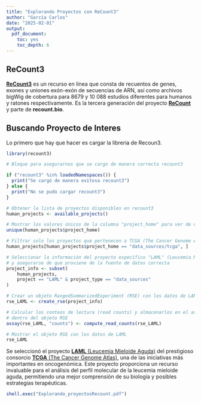 ```yaml
---
title: "Explorando Proyectos con ReCount3"
author: "García Carlos"
date: "2025-02-01"
output:
  pdf_document:
    toc: yes
    toc_depth: 6
---
```


## ReCount3

[**ReCount3**](https://rna.recount.bio/) es un recurso en línea que consta de recuentos de genes, exones y uniones exón-exón de secuencias de ARN, así como archivos bigWig de cobertura para 8679 y 10 088 estudios diferentes para humanos y ratones respectivamente. Es la tercera generación del proyecto [**ReCount**](https://bowtie-bio.sourceforge.net/recount/) y parte de **recount.bio**.

## Buscando Proyecto de Interes

Lo primero que hay que hacer es cargar la libreria de Recoun3.

```r
library(recount3)

# Bloque para asegurarnos que se cargo de manera correcta recount3

if ("recount3" %in% loadedNamespaces()) {
  print("Se cargó de manera exitosa recount3")
} else {
  print("No se pudo cargar recount3")
}
```

```r
# Obtener la lista de proyectos disponibles en recount3
human_projects <- available_projects()

# Mostrar los valores únicos de la columna "project_home" para ver de dónde provienen los datos
unique(human_projects$project_home)

# Filtrar solo los proyectos que pertenecen a TCGA (The Cancer Genome Atlas)
human_projects[human_projects$project_home == "data_sources/tcga", ]

# Seleccionar la información del proyecto específico "LAML" (Leucemia Mieloide Aguda)
# y asegurarse de que proviene de la fuente de datos correcta
project_info <- subset(
    human_projects,
    project == "LAML" & project_type == "data_sources"
)

# Crear un objeto RangedSummarizedExperiment (RSE) con los datos de LAML
rse_LAML <- create_rse(project_info)

# Calcular los conteos de lectura (read counts) y almacenarlos en el assay "counts" 
# dentro del objeto RSE
assay(rse_LAML, "counts") <- compute_read_counts(rse_LAML)

# Mostrar el objeto RSE con los datos de LAML
rse_LAML

```

Se seleccionó el proyecto [**LAML** (Leucemia Mieloide Aguda)](https://portal.gdc.cancer.gov/projects/TCGA-LAML) del prestigioso consorcio [**TCGA** (The Cancer Genome Atlas)](https://www.cancer.gov/ccg/research/genome-sequencing/tcga), una de las iniciativas más importantes en oncogenómica. Este proyecto proporciona un recurso invaluable para el análisis del perfil molecular de la leucemia mieloide aguda, permitiendo una mejor comprensión de su biología y posibles estrategias terapéuticas.

```r
shell.exec("Explorando_proyectosRecount.pdf")
```